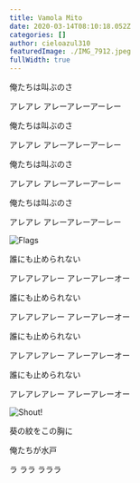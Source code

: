 ```yaml
---
title: Vamola Mito
date: 2020-03-14T08:10:18.052Z
categories: []
author: cieloazul310
featuredImage: ./IMG_7912.jpeg
fullWidth: true
---
```


俺たちは叫ぶのさ

アレアレ アレーアレーアーレー

俺たちは叫ぶのさ

アレアレ アレーアレーアーレー

俺たちは叫ぶのさ

アレアレ アレーアレーアーレー

俺たちは叫ぶのさ

アレアレ アレーアレーアーレー

![Flags](./IMG_7912.jpeg)

誰にも止められない

アレアレアレー アレーアレーオー

誰にも止められない

アレアレアレー アレーアレーオー

誰にも止められない

アレアレアレー アレーアレーオー

誰にも止められない

アレアレアレー アレーアレーオー

![Shout!](./IMG_7926.jpeg)

葵の紋をこの胸に

俺たちが水戸

ラ ララ ラララ
